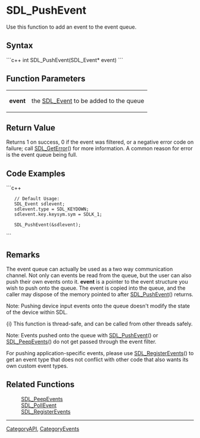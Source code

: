 <!-- pragma section-numbers off -->
<!-- pragma camelcase off -->

= SDL_PushEvent =
Use this function to add an event to the event queue.


== Syntax ==
```c++
int SDL_PushEvent(SDL_Event* event)
```

== Function Parameters ==
{|
|'''event'''
| the [[SDL_Event]] to be added to the queue
|}

== Return Value ==
Returns 1 on success, 0 if the event was filtered, or a negative error code on failure; call [[SDL_GetError]]() for more information.  A common reason for error is the event queue being full.

== Code Examples ==
```c++
    // Default Usage:
    SDL_Event sdlevent;
    sdlevent.type = SDL_KEYDOWN;
    sdlevent.key.keysym.sym = SDLK_1;

    SDL_PushEvent(&sdlevent);
```

== Remarks ==
The event queue can actually be used as a two way communication channel. Not only can events be read from the queue, but the user can also push their own events onto it. '''event''' is a pointer to the event structure you wish to push onto the queue. The event is copied into the queue, and the caller may dispose of the memory pointed to after [[SDL_PushEvent]]() returns.

Note: Pushing device input events onto the queue doesn't modify the state of the device within SDL.

{i} This function is thread-safe, and can be called from other threads safely.

Note: Events pushed onto the queue with [[SDL_PushEvent]]() or [[SDL_PeepEvents]]() do not get passed through the event filter.

For pushing application-specific events, please use [[SDL_RegisterEvents]]() to get an event type that does not conflict with other code that also wants its own custom event types.

== Related Functions ==
:[[SDL_PeepEvents]]
:[[SDL_PollEvent]]
:[[SDL_RegisterEvents]]

----
[[CategoryAPI]], [[CategoryEvents]]

